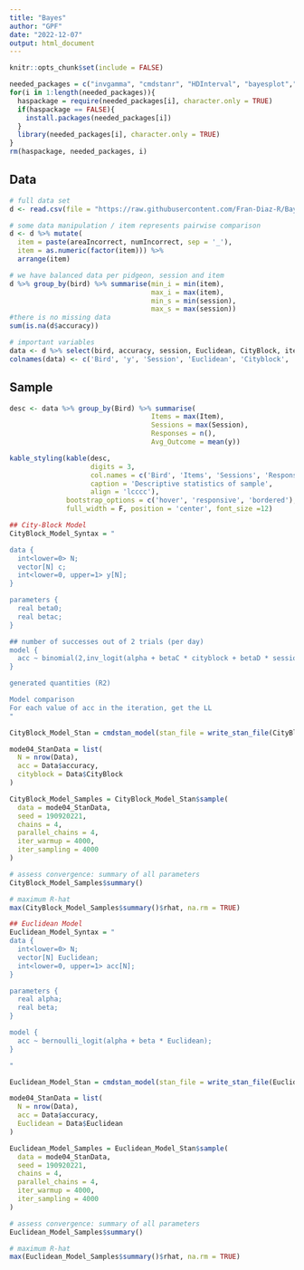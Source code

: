 ```yaml
---
title: "Bayes"
author: "GPF"
date: "2022-12-07"
output: html_document
---
```


```r
knitr::opts_chunk$set(include = FALSE)
```

```r
needed_packages = c("invgamma", "cmdstanr", "HDInterval", "bayesplot","BiocManager","modeest", 'kableExtra', 'formattable', 'tidyverse')
for(i in 1:length(needed_packages)){
  haspackage = require(needed_packages[i], character.only = TRUE)
  if(haspackage == FALSE){
    install.packages(needed_packages[i])
  }
  library(needed_packages[i], character.only = TRUE)
}
rm(haspackage, needed_packages, i)
```

## Data
```r
# full data set
d <- read.csv(file = "https://raw.githubusercontent.com/Fran-Diaz-R/Bayes/main/data_full.csv")

# some data manipulation / item represents pairwise comparison
d <- d %>% mutate(
  item = paste(areaIncorrect, numIncorrect, sep = '_'),
  item = as.numeric(factor(item))) %>%
  arrange(item)

# we have balanced data per pidgeon, session and item
d %>% group_by(bird) %>% summarise(min_i = min(item),
                                   max_i = max(item),
                                   min_s = min(session),
                                   max_s = max(session))
#there is no missing data
sum(is.na(d$accuracy))

# important variables
data <- d %>% select(bird, accuracy, session, Euclidean, CityBlock, item)
colnames(data) <- c('Bird', 'y', 'Session', 'Euclidean', 'Cityblock', 'Item')
```

## Sample
```r
desc <- data %>% group_by(Bird) %>% summarise(
                                   Items = max(Item),
                                   Sessions = max(Session),
                                   Responses = n(),
                                   Avg_Outcome = mean(y))

kable_styling(kable(desc,
                    digits = 3,
                    col.names = c('Bird', 'Items', 'Sessions', 'Responses', 'Avg. Outcomes'),
                    caption = 'Descriptive statistics of sample',
                    align = 'lcccc'),
              bootstrap_options = c('hover', 'responsive', 'bordered'),
              full_width = F, position = 'center', font_size =12)
```


```r
## City-Block Model
CityBlock_Model_Syntax = "

data {
  int<lower=0> N;
  vector[N] c;
  int<lower=0, upper=1> y[N];
}

parameters {
  real beta0;
  real betac;
}

## number of successes out of 2 trials (per day)
model {
  acc ~ binomial(2,inv_logit(alpha + betaC * cityblock + betaD * session));
}

generated quantities (R2)

Model comparison
For each value of acc in the iteration, get the LL
"
```

```r
CityBlock_Model_Stan = cmdstan_model(stan_file = write_stan_file(CityBlock_Model_Syntax))

mode04_StanData = list(
  N = nrow(Data),
  acc = Data$accuracy,
  cityblock = Data$CityBlock
)

CityBlock_Model_Samples = CityBlock_Model_Stan$sample(
  data = mode04_StanData,
  seed = 190920221,
  chains = 4,
  parallel_chains = 4,
  iter_warmup = 4000,
  iter_sampling = 4000
)

# assess convergence: summary of all parameters
CityBlock_Model_Samples$summary()

# maximum R-hat
max(CityBlock_Model_Samples$summary()$rhat, na.rm = TRUE)
```


```r
## Euclidean Model
Euclidean_Model_Syntax = "
data {
  int<lower=0> N;
  vector[N] Euclidean;
  int<lower=0, upper=1> acc[N];
}

parameters {
  real alpha;
  real beta;
}

model {
  acc ~ bernoulli_logit(alpha + beta * Euclidean);
}

"

Euclidean_Model_Stan = cmdstan_model(stan_file = write_stan_file(Euclidean_Model_Syntax))

mode04_StanData = list(
  N = nrow(Data),
  acc = Data$accuracy,
  Euclidean = Data$Euclidean
)

Euclidean_Model_Samples = Euclidean_Model_Stan$sample(
  data = mode04_StanData,
  seed = 190920221,
  chains = 4,
  parallel_chains = 4,
  iter_warmup = 4000,
  iter_sampling = 4000
)

# assess convergence: summary of all parameters
Euclidean_Model_Samples$summary()

# maximum R-hat
max(Euclidean_Model_Samples$summary()$rhat, na.rm = TRUE)
```
